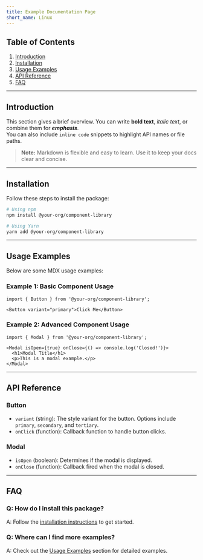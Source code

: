 ```yaml
---
title: Example Documentation Page
short_name: Linux
---
```


## Table of Contents

1. [Introduction](#introduction)  
2. [Installation](#installation)  
3. [Usage Examples](#usage-examples)  
4. [API Reference](#api-reference)  
5. [FAQ](#faq)  

---

## Introduction

This section gives a brief overview. You can write **bold text**, *italic text*, or combine them for ***emphasis***.  
You can also include `inline code` snippets to highlight API names or file paths.

> **Note:** Markdown is flexible and easy to learn. Use it to keep your docs clear and concise.

---

## Installation

Follow these steps to install the package:

```bash
# Using npm
npm install @your-org/component-library

# Using Yarn
yarn add @your-org/component-library
```

---

## Usage Examples

Below are some MDX usage examples:

### Example 1: Basic Component Usage

```mdx
import { Button } from '@your-org/component-library';

<Button variant="primary">Click Me</Button>
```

### Example 2: Advanced Component Usage

```mdx
import { Modal } from '@your-org/component-library';

<Modal isOpen={true} onClose={() => console.log('Closed!')}>  
  <h1>Modal Title</h1>  
  <p>This is a modal example.</p>
</Modal>
```

---

## API Reference

### Button

- `variant` (string): The style variant for the button. Options include `primary`, `secondary`, and `tertiary`.
- `onClick` (function): Callback function to handle button clicks.

### Modal

- `isOpen` (boolean): Determines if the modal is displayed.
- `onClose` (function): Callback fired when the modal is closed.

---

## FAQ

### Q: How do I install this package?
A: Follow the [installation instructions](#installation) to get started.

### Q: Where can I find more examples?
A: Check out the [Usage Examples](#usage-examples) section for detailed examples.
